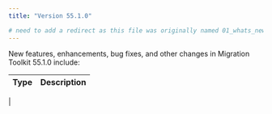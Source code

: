 ```yaml
---
title: "Version 55.1.0"

# need to add a redirect as this file was originally named 01_whats_new.mdx
---
```


New features, enhancements, bug fixes, and other changes in Migration Toolkit 55.1.0 include:

| Type | Description |
| ---- |------------ |
| 


